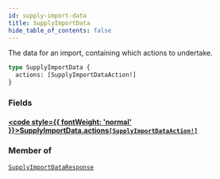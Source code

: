 ```yaml
---
id: supply-import-data
title: SupplyImportData
hide_table_of_contents: false
---
```








The data for an import, containing which actions to undertake.

```graphql
type SupplyImportData {
  actions: [SupplyImportDataAction!]
}
```


### Fields

#### [<code style={{ fontWeight: 'normal' }}>SupplyImportData.<b>actions</b></code>](#)<Bullet />[`[SupplyImportDataAction!]`](/supply/api/graphql-admin/reference/objects/supply-import-data-action) <Badge class="secondary" text="list"/> <Badge class="secondary" text="object"/>
> 
> 



### Member of

[`SupplyImportDataResponse`](/supply/api/graphql-admin/reference/objects/supply-import-data-response)  <Badge class="secondary" text="object"/>



